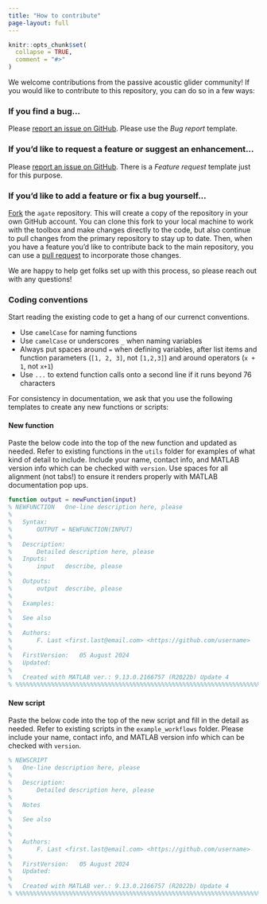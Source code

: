 ```yaml
---
title: "How to contribute"
page-layout: full
---
```


```r
knitr::opts_chunk$set(
  collapse = TRUE,
  comment = "#>"
)
```

We welcome contributions from the passive acoustic glider community! If you would like to contribute to this repository, you can do so in a few ways: 

### If you find a bug...

Please [report an issue on GitHub](https://github.com/sfregosi/agate/issues/new){target='_blank'}. Please use the *Bug report* template. 

### If you'd like to request a feature or suggest an enhancement...

Please [report an issue on GitHub](https://github.com/sfregosi/agate/issues/new){target='_blank'}. There is a *Feature request* template just for this purpose. 

### If you'd like to add a feature or fix a bug yourself...

[Fork](https://docs.github.com/en/pull-requests/collaborating-with-pull-requests/working-with-forks/fork-a-repo) the `agate` repository. This will create a copy of the repository in your own GitHub account. You can clone this fork to your local machine to work with the toolbox and make changes directly to the code, but also continue to pull changes from the primary repository to stay up to date. Then, when you have a feature you'd like to contribute back to the main repository, you can use a [pull request](https://docs.github.com/en/pull-requests/collaborating-with-pull-requests/proposing-changes-to-your-work-with-pull-requests/creating-a-pull-request) to incorporate those changes. 

We are happy to help get folks set up with this process, so please reach out with any questions! 

### Coding conventions

Start reading the existing code to get a hang of our currenct conventions. 

- Use `camelCase` for naming functions
- Use `camelCase` or underscores `_` when naming variables 
- Always put spaces around `=` when defining variables, after list items and function parameters (`[1, 2, 3]`, not `[1,2,3]`) and around operators (`x + 1`, not `x+1`)
- Use `...` to extend function calls onto a second line if it runs beyond 76 characters

For consistency in documentation, we ask that you use the following templates to create any new functions or scripts:

#### New function

Paste the below code into the top of the new function and updated as needed. Refer to existing functions in the `utils` folder for examples of what kind of detail to include. Include your name, contact info, and MATLAB version info which can be checked with `version`. Use spaces for all alignment (not tabs!) to ensure it renders properly with MATLAB documentation pop ups. 

```matlab
function output = newFunction(input)
% NEWFUNCTION	One-line description here, please
%
%   Syntax:
%       OUTPUT = NEWFUNCTION(INPUT)
%
%   Description:
%       Detailed description here, please
%   Inputs:
%       input   describe, please
%
%	Outputs:
%       output  describe, please
%
%   Examples:
%
%   See also
%
%   Authors:
%       F. Last <first.last@email.com> <https://github.com/username>
%
%   FirstVersion:   05 August 2024
%   Updated:
%
%   Created with MATLAB ver.: 9.13.0.2166757 (R2022b) Update 4
% %%%%%%%%%%%%%%%%%%%%%%%%%%%%%%%%%%%%%%%%%%%%%%%%%%%%%%%%%%%%%%%%%%%%%%%%
```

#### New script

Paste the below code into the top of the new script and fill in the detail as needed. Refer to existing scripts in the `example_workflows` folder. Please include your name, contact info, and MATLAB version info which can be checked with `version`. 

```matlab
% NEWSCRIPT
%	One-line description here, please
%
%	Description:
%		Detailed description here, please
%
%	Notes
%
%	See also
%
%
%	Authors:
%       F. Last <first.last@email.com> <https://github.com/username>
%
%	FirstVersion: 	05 August 2024
%	Updated:
%
%	Created with MATLAB ver.: 9.13.0.2166757 (R2022b) Update 4
% %%%%%%%%%%%%%%%%%%%%%%%%%%%%%%%%%%%%%%%%%%%%%%%%%%%%%%%%%%%%%%%%%%%%%%%%
```
